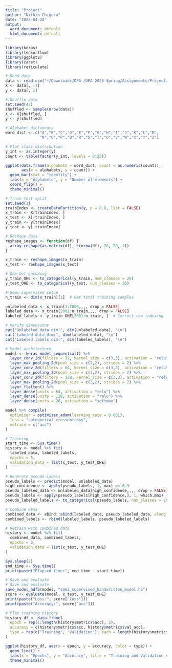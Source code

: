 ```yaml
---
title: "Project"
author: "Nithin Chiguru"
date: "2025-04-28"
output:
  word_document: default
  html_document: default
---
```


```r
library(keras)
library(tensorflow)
library(ggplot2)
library(caret)
library(reticulate)

# Read data
data <- read.csv("~/Downloads/DPA /DPA 2025-Spring/Assignments/Project/Project/handwritten.csv")
X <- data[, -1]
y <- data[, 1]

# Shuffle data
set.seed(42)
shuffled <- sample(nrow(data))
X <- X[shuffled, ]
y <- y[shuffled]

# Alphabet dictionary
word_dict <- c("A","B","C","D","E","F","G","H","I","J","K","L","M",
               "N","O","P","Q","R","S","T","U","V","W","X","Y","Z")

# Plot class distribution
y_int <- as.integer(y)
count <- table(factor(y_int, levels = 0:25))

ggplot(data.frame(alphabets = word_dict, count = as.numeric(count)), 
       aes(x = alphabets, y = count)) +
  geom_bar(stat = "identity") +
  labs(x = "Alphabets", y = "Number of elements") +
  coord_flip() +
  theme_minimal()

# Train-test split
set.seed(1)
trainIndex <- createDataPartition(y, p = 0.8, list = FALSE)
x_train <- X[trainIndex, ]
x_test <- X[-trainIndex, ]
y_train <- y[trainIndex]
y_test <- y[-trainIndex]

# Reshape data
reshape_images <- function(df) {
  array_reshape(as.matrix(df), c(nrow(df), 28, 28, 1))
}

x_train <- reshape_images(x_train)
x_test <- reshape_images(x_test)

# One-hot encoding
y_train_OHE <- to_categorical(y_train, num_classes = 26)
y_test_OHE <- to_categorical(y_test, num_classes = 26)

# Semi-supervised setup
n_train <- dim(x_train)[1]  # Get total training samples

unlabeled_data <- x_train[1:2000,,,, drop = FALSE]
labeled_data <- x_train[2001:n_train,,,, drop = FALSE]
labeled_labels <- y_train_OHE[2001:n_train, ]  # Correct row indexing

# Verify dimensions
cat("Unlabeled data dim:", dim(unlabeled_data), "\n")
cat("Labeled data dim:", dim(labeled_data), "\n")
cat("Labeled labels dim:", dim(labeled_labels), "\n")

# Model architecture
model <- keras_model_sequential() %>%
  layer_conv_2d(filters = 32, kernel_size = c(3,3), activation = "relu", input_shape = c(28,28,1)) %>%
  layer_max_pooling_2d(pool_size = c(2,2), strides = 2) %>%
  layer_conv_2d(filters = 64, kernel_size = c(3,3), activation = "relu", padding = "same") %>%
  layer_max_pooling_2d(pool_size = c(2,2), strides = 2) %>%
  layer_conv_2d(filters = 128, kernel_size = c(3,3), activation = "relu", padding = "valid") %>%
  layer_max_pooling_2d(pool_size = c(2,2), strides = 2) %>%
  layer_flatten() %>%
  layer_dense(units = 64, activation = "relu") %>%
  layer_dense(units = 128, activation = "relu") %>%
  layer_dense(units = 26, activation = "softmax")

model %>% compile(
  optimizer = optimizer_adam(learning_rate = 0.001),
  loss = "categorical_crossentropy",
  metrics = c("acc")
)

# Training
start_time <- Sys.time()
history <- model %>% fit(
  labeled_data, labeled_labels,
  epochs = 5,
  validation_data = list(x_test, y_test_OHE)
)

# Generate pseudo-labels
pseudo_labels <- predict(model, unlabeled_data)
high_confidence <- apply(pseudo_labels, 1, max) >= 0.9
pseudo_labeled_data <- unlabeled_data[high_confidence,,,, drop = FALSE]
pseudo_labels <- apply(pseudo_labels[high_confidence,], 1, which.max) - 1
pseudo_labeled_labels <- to_categorical(pseudo_labels, num_classes = 26)

# Combine data
combined_data <- abind::abind(labeled_data, pseudo_labeled_data, along = 1)
combined_labels <- rbind(labeled_labels, pseudo_labeled_labels)

# Retrain with combined data
history <- model %>% fit(
  combined_data, combined_labels,
  epochs = 2,
  validation_data = list(x_test, y_test_OHE)
)

Sys.sleep(2)
end_time <- Sys.time()
print(paste("Elapsed time:", end_time - start_time))

# Save and evaluate
# Save and evaluate
save_model_hdf5(model, "semi_supervised_handwritten_model.h5")
score <- evaluate(model, x_test, y_test_OHE)
print(paste("Loss:", score["loss"]))
print(paste("Accuracy:", score["acc"]))

# Plot training history
history_df <- data.frame(
  epoch = rep(1:length(history$metrics$acc), 2),
  accuracy = c(history$metrics$acc, history$metrics$val_acc),
  type = rep(c("Training", "Validation"), each = length(history$metrics$acc))
)

ggplot(history_df, aes(x = epoch, y = accuracy, color = type)) +
  geom_line() +
  labs(x = "Epochs", y = "Accuracy", title = "Training and Validation Accuracy per Epoch") +
  theme_minimal()
```
